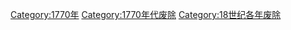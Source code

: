 {{Commonscat|1770 disestablishments}}
{{discat|177|0|}}

[[Category:1770年|Category:1770年]]
[[Category:1770年代废除|Category:1770年代废除]]
[[Category:18世纪各年废除|Category:18世纪各年废除]]
